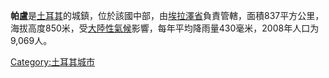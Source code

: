 '''帕盧'''是[[土耳其|土耳其]]的城鎮，位於該國中部，由[[埃拉澤省|埃拉澤省]]負責管轄，面積837平方公里，海拔高度850米，受[[大陸性氣候|大陸性氣候]]影響，每年平均降雨量430毫米，2008年人口为9,069人。

{{Turkey-geo-stub}}
[[Category:土耳其城市|Category:土耳其城市]]